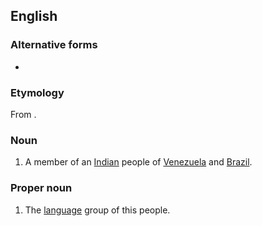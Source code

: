 {{also|Yanomamö}}
==English==
{{wikipedia|Yanomami}}

===Alternative forms===
* {{l|en|Yanomami}}

===Etymology===
From {{bor|en|guu|yanõmami||man, human being}}.

===Noun===
{{en-noun|s|Yanomami|Yanomamis}}

# A member of an [[Indian]] people of [[Venezuela]] and [[Brazil]].

===Proper noun===
{{en-proper noun}}

# The [[language]] group of this people.